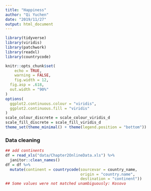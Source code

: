 ```yaml
---
title: "Happiness"
author: "Qi Yuchen"
date: "2019/11/27"
output: html_document
---
```


```r
library(tidyverse)
library(viridis)
library(patchwork)
library(readxl)
library(countrycode)

knitr::opts_chunk$set(
	echo = TRUE,
	warning = FALSE,
	fig.width = 12, 
  fig.asp = .618,
  out.width = "90%"
)
options(
  ggplot2.continuous.colour = "viridis",
  ggplot2.continuous.fill = "viridis"
)
scale_colour_discrete = scale_colour_viridis_d
scale_fill_discrete = scale_fill_viridis_d
theme_set(theme_minimal() + theme(legend.position = "bottom"))
```

### Data cleaning

```r
## add continents
df = read_xls("data/Chapter2OnlineData.xls") %>% 
  janitor::clean_names()
df = df %>% 
  mutate(continent = countrycode(sourcevar = country_name,
                                 origin = "country.name",
                                 destination = "continent"))
## Some values were not matched unambiguously: Kosovo
```

